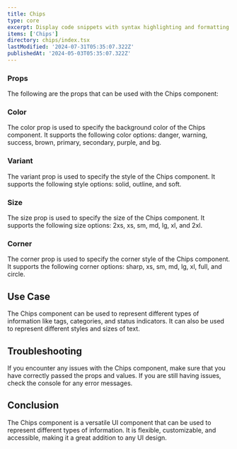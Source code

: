 ```yaml
---
title: Chips
type: core
excerpt: Display code snippets with syntax highlighting and formatting using a customizable Code component for React. Improve the readability of code blocks within your applications.
items: ['Chips']
directory: chips/index.tsx
lastModified: '2024-07-31T05:35:07.322Z'
publishedAt: '2024-05-03T05:35:07.322Z'
---
```


### Props

The following are the props that can be used with the Chips component:

### Color

The color prop is used to specify the background color of the Chips component. It supports the following color options: danger, warning, success, brown, primary, secondary, purple, and bg.

<Playground name="chipsColor" root="chips" />

### Variant

The variant prop is used to specify the style of the Chips component. It supports the following style options: solid, outline, and soft.

<Playground name="chipsVariant" root="chips" />

### Size

The size prop is used to specify the size of the Chips component. It supports the following size options: 2xs, xs, sm, md, lg, xl, and 2xl.

<Playground name="chipsSize" root="chips" />

### Corner

The corner prop is used to specify the corner style of the Chips component. It supports the following corner options: sharp, xs, sm, md, lg, xl, full, and circle.

<Playground name="chipsCorner" root="chips" />

## Use Case

The Chips component can be used to represent different types of information like tags, categories, and status indicators. It can also be used to represent different styles and sizes of text.

## Troubleshooting

If you encounter any issues with the Chips component, make sure that you have correctly passed the props and values. If you are still having issues, check the console for any error messages.

## Conclusion

The Chips component is a versatile UI component that can be used to represent different types of information. It is flexible, customizable, and accessible, making it a great addition to any UI design.
